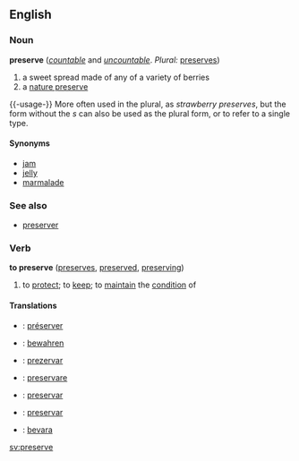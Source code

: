 ==English==

===Noun===
'''preserve''' (''[[countable]]'' and ''[[uncountable]]''.  ''Plural:'' [[preserves]])
# a sweet spread made of any of a variety of berries
# a [[nature preserve]]

{{-usage-}}
More often used in the plural, as ''strawberry preserves'', but the form without the ''s'' can also be used as the plural form, or to refer to a single type.

====Synonyms====
*[[jam]]
*[[jelly]]
*[[marmalade]]

===See also===
*[[preserver]]

===Verb===
'''to preserve'''  ([[preserves]], [[preserved]], [[preserving]])
# to [[protect]]; to [[keep]]; to [[maintain]] the [[condition]] of

====Translations====
*{{fr}}: [[préserver]]
*{{de}}: [[bewahren]]
*{{io}}: [[prezervar]]
*{{it}}: [[preservare]]
*{{pt}}: [[preservar]]
*{{es}}: [[preservar]]
*{{sv}}: [[bevara]]

[[sv:preserve]]